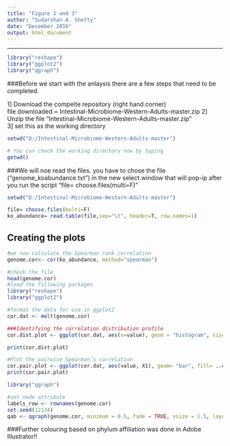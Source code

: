 ---
title: "Figure 2 and 3"
author: "Sudarshan A. Shetty"
date: "December 2016"
output: html_document
---

---

```{r, fig.height=6, fig.width=8}
library("reshape")
library("ggplot2")
library("qgraph")

```

###Before we start with the anlaysis there are a few steps that need to be completed.  

1] Download the compelte repository (right hand corner)  
file downloaded = Intestinal-Microbiome-Western-Adults-master.zip
2] Unzip the file "Intestinal-Microbiome-Western-Adults-master.zip"  
3] set this as the working directory  

```{r cars}
setwd("D:/Intestinal-Microbiome-Western-Adults-master")

# You can check the working directory now by typing
getwd()
```

###We will noe read the files. you have to chose the file ("genome_koabundance.txt") in the new select window that will pop-ip after you run the script "file= choose.files(multi=F)"


```{r}
setwd("D:/Intestinal-Microbiome-Western-Adults-master")

file= choose.files(multi=F)
ko_abundance= read.table(file,sep="\t", header=T, row.names=1)

```

## Creating the plots
```{r}
#we now calculate the Spearman rank correlation 
genome.cor<- cor(ko_abundance, method="spearman")

#check the file
head(genome.cor)
#load the following packages
library("reshape")
library("ggplot2")

#format the data for use in ggplot2
cor.dat <- melt(genome.cor)

###Identifying the correlation distribution profile
cor.dist.plot <- ggplot(cor.dat, aes(x=value), geom = "histogram", size= 2, color = "#CC79A7") + stat_bin(binwidth = 0.01, fill = "#807dba") + theme(axis.title.x = element_text(colour = "black", size= 4), axis.title.y = element_text(colour = "black", size=4)) + labs(x= " Correlation values Spearman correlation", y= "Counts" , size= 4) + theme_grey()

print(cor.dist.plot)

```


```{r,fig.height=8, fig.width=8}
#Plot the pairwise Spearman’s correlation
cor.pair.plot <- ggplot(cor.dat, aes(value, X1), geom= "bar", fill= ..count..) + geom_jitter(aes(x=value,y=X1), color = "#807dba", shape=18) + labs(x= " Correlation values (Pearson coefficient)", y= "Genome of representative core bacteria") + scale_x_continuous(limits = c(0.2, 1)) + theme_bw() + theme(axis.text.y = element_text(size=8, face = "italic")) 
print(cor.pair.plot)

```

```{r }
library("qgraph")

#set node attribute
labels_row <- rownames(genome.cor)
set.seed(12134)
qab <- qgraph(genome.cor, minimum = 0.5, fade = TRUE, vsize = 1.5, layout = "spring", vTrans = 255, node.labels= TRUE, edge.labels=FALSE, rotation= "45", labels = labels_row, label.cex = 0.4, label.scale= F, edge.color= "#00CDCD")

```

###Further colouring based on phylum affiliation was done in Adobe Illustrator!!

